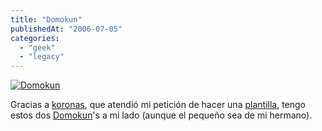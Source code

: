 ```yaml
---
title: "Domokun"
publishedAt: "2006-07-05"
categories: 
  - "geek"
  - "legacy"
---
```


[![Domokun](http://static.zooomr.com/images/99963e70815c85de9eef57e425ace67e9eddb863.jpg)](http://beta.zooomr.com/photos/1152491122_0373/70928/ "Zooomr :: Photo Sharing")

Gracias a [koronas](http://koronas.info/), que atendió mi petición de hacer una [plantilla](http://koronas.info/archivo/plantilla-domokun-recortable/), tengo estos dos [Domokun](http://es.wikipedia.org/wiki/Domokun)'s a mi lado (aunque el pequeño sea de mi hermano).
